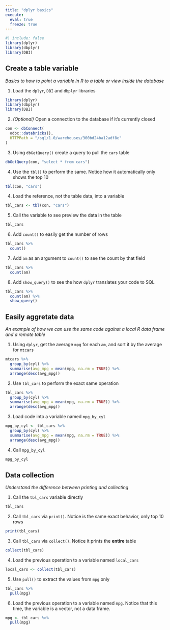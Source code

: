 ```yaml
---
title: "dplyr basics"
execute: 
  eval: true
  freeze: true
---
```



```r
#| include: false
library(dplyr)
library(dbplyr)
library(DBI)
```

## Create a table variable

*Basics to how to point a variable in R to a table or view inside the database*

1. Load the `dplyr`, `DBI` and `dbplyr` libraries
```r
library(dplyr)
library(dbplyr)
library(DBI)
```

2. *(Optional)* Open a connection to the database if it's currently closed
```r
con <- dbConnect(
  odbc::databricks(),
  HTTPPath = "/sql/1.0/warehouses/300bd24ba12adf8e"
)
```

3. Using `dbGetQuery()` create a query to pull the `cars` table

```r
dbGetQuery(con, "select * from cars")
```

4. Use the `tbl()` to perform the same. Notice how it automatically only shows 
the top 10
```r
tbl(con, "cars")
```

4. Load the reference, not the table data, into a variable
```r
tbl_cars <- tbl(con, "cars")
```


5. Call the variable to see preview the data in the table
```r
tbl_cars
```

6. Add `count()` to easily get the number of rows
```r
tbl_cars %>% 
  count()
```

7. Add `am` as an argument to `count()` to see the count by that field
```r
tbl_cars %>% 
  count(am)
```

8. Add `show_query()` to see the how `dplyr` translates your code to 
SQL 

```r
tbl_cars %>% 
  count(am) %>% 
  show_query()
```
## Easily aggretate data
*An example of how we can use the same code against a local R data frame and a remote table*

1. Using `dplyr`, get the average `mpg` for each `am`, and sort it by the
average for `mtcars`

```r
mtcars %>% 
  group_by(cyl) %>% 
  summarise(avg_mpg = mean(mpg, na.rm = TRUE)) %>% 
  arrange(desc(avg_mpg))
```

2. Use `tbl_cars` to perform the exact same operation 

```r
tbl_cars %>% 
  group_by(cyl) %>% 
  summarise(avg_mpg = mean(mpg, na.rm = TRUE)) %>% 
  arrange(desc(avg_mpg))
```

3. Load code into a variable named `mpg_by_cyl`

```r
mpg_by_cyl <- tbl_cars %>% 
  group_by(cyl) %>% 
  summarise(avg_mpg = mean(mpg, na.rm = TRUE)) %>% 
  arrange(desc(avg_mpg)) 
```

4. Call `mpg_by_cyl` 

```r
mpg_by_cyl
```


## Data collection
*Understand the difference between printing and collecting*


1. Call the `tbl_cars` variable directly

```r
tbl_cars
```

2. Call `tbl_cars` via `print()`. Notice is the same exact behavior, only top 
10 rows

```r
print(tbl_cars)
```

3. Call `tbl_cars` via `collect()`. Notice it prints the **entire** table 

```r
collect(tbl_cars)
```

4. Load the previous operation to a variable named `local_cars`

```r
local_cars <- collect(tbl_cars)
```

5. Use `pull()` to extract the values from `mpg` only

```r
tbl_cars %>% 
  pull(mpg)
```

6. Load the previous operation to a variable named `mpg`. Notice that this time,
the variable is a vector, not a data frame.

```r
mpg <- tbl_cars %>% 
  pull(mpg)
```

